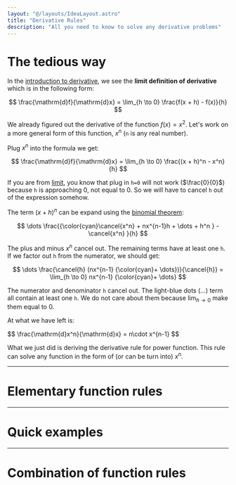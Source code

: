 ```yaml
---
layout: "@/layouts/IdeaLayout.astro"
title: "Derivative Rules"
description: "All you need to know to solve any derivative problems"
---
```


# The tedious way 

In the [introduction to derivative](/ideas/math/derivative), we see the **limit definition of derivative** which is in the following form:

$$
\frac{\mathrm{d}f}{\mathrm{d}x} = \lim_{h \to 0} \frac{f(x + h) - f(x)}{h}
$$

We already figured out the derivative of the function $f(x) = x^2$. Let's work on a more general form of this function, $x^n$ (`n` is any real number).

Plug $x^n$ into the formula we get:

$$
\frac{\mathrm{d}f}{\mathrm{d}x} = \lim_{h \to 0} \frac{(x + h)^n - x^n}{h}
$$

If you are from [limit](/ideas/math/limit), you know that plug in `h=0` will not work ($\frac{0}{0}$) because `h` is approaching 0, not equal to 0. So we will have to cancel `h` out of the expression somehow.

The term $(x + h)^n$ can be expand using the [binomial theorem](/ideas/math/binomial-expansion):

$$
\dots \frac{{\color{cyan}\cancel{x^n} + nx^{n-1}h + \dots + h^n } - \cancel{x^n} }{h}
$$

The plus and minus $x^n$ cancel out. The remaining terms have at least one `h`. If we factor out `h` from the numerator, we should get:

$$
\dots \frac{\cancel{h} (nx^{n-1} {\color{cyan}+ \dots})}{\cancel{h}} = \lim_{h \to 0} nx^{n-1} {\color{cyan}+ \dots}
$$

The numerator and denominator `h` cancel out. The light-blue dots (...) term all contain at least one `h`. We do not care about them because $\lim_{h \to 0}$ make them equal to 0.

At what we have left is:

<span class="sd-color text-xl p-2">
$$
\frac{\mathrm{d}x^n}{\mathrm{d}x} = n\cdot x^{n-1}
$$
</span>

What we just did is deriving the derivative rule for power function. This rule can solve any function in the form of (or can be turn into) $x^n$.

---

# Elementary function rules

---

# Quick examples

---

# Combination of function rules
